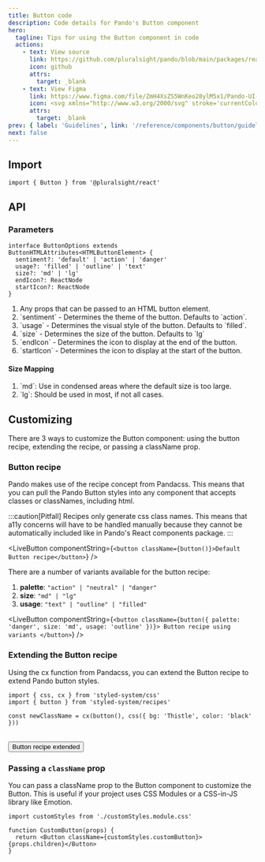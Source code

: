 ```yaml
---
title: Button code
description: Code details for Pando's Button component
hero:
  tagline: Tips for using the Button component in code
  actions:
    - text: View source
      link: https://github.com/pluralsight/pando/blob/main/packages/react/src/components/Button.tsx
      icon: github
      attrs:
        target: _blank
    - text: View Figma
      link: https://www.figma.com/file/ZmH4XsZS5WnKeo28ylM5x1/Pando-UI-kit-(Web)?type=design&node-id=2-1710&mode=design&t=eQ8fa7aPyHXKUXie-0
      icon: <svg xmlns="http://www.w3.org/2000/svg" stroke='currentColor' fill='currentColor' xmlns:xlink="http://www.w3.org/1999/xlink" width='24' height='24' viewBox="0 0 24 24" role="img"><path fill-rule="evenodd" clip-rule="evenodd" d="M4.25 5.5C4.25 3.15279 6.15279 1.25 8.5 1.25H15.5C17.8472 1.25 19.75 3.15279 19.75 5.5C19.75 6.95165 19.0222 8.23331 17.9116 9C19.0222 9.7667 19.75 11.0484 19.75 12.5C19.75 14.8472 17.8472 16.75 15.5 16.75C14.4512 16.75 13.4912 16.3701 12.75 15.7405V19.5C12.75 21.8472 10.8472 23.75 8.5 23.75C6.15279 23.75 4.25 21.8472 4.25 19.5C4.25 18.0484 4.97779 16.7667 6.0884 16C4.97779 15.2333 4.25 13.9516 4.25 12.5C4.25 11.0484 4.97779 9.7667 6.0884 9C4.97779 8.2333 4.25 6.95164 4.25 5.5ZM8.5 15.25H11.25V9.75H8.5C6.98122 9.75 5.75 10.9812 5.75 12.5C5.75 14.0188 6.98122 15.25 8.5 15.25ZM11.25 16.75H8.5C6.98122 16.75 5.75 17.9812 5.75 19.5C5.75 21.0188 6.98122 22.25 8.5 22.25C10.0188 22.25 11.25 21.0188 11.25 19.5V16.75ZM18.25 5.5C18.25 7.01878 17.0188 8.25 15.5 8.25H12.75V2.75H15.5C17.0188 2.75 18.25 3.98122 18.25 5.5ZM15.5 9.75C13.9812 9.75 12.75 10.9812 12.75 12.5C12.75 14.0188 13.9812 15.25 15.5 15.25C17.0188 15.25 18.25 14.0188 18.25 12.5C18.25 10.9812 17.0188 9.75 15.5 9.75ZM8.5 8.25H11.25V2.75H8.5C6.98122 2.75 5.75 3.98122 5.75 5.5C5.75 7.01878 6.98122 8.25 8.5 8.25Z" /></svg>
      attrs:
        target: _blank
prev: { label: 'Guidelines', link: '/reference/components/button/guidelines' }
next: false
---
```



<ComponentNav links={navLinks} active="code" />

## Import

```tsx
import { Button } from '@pluralsight/react'
```

## API

### Parameters

```tsx
interface ButtonOptions extends ButtonHTMLAttributes<HTMLButtonElement> {
  sentiment?: 'default' | 'action' | 'danger'
  usage?: 'filled' | 'outline' | 'text'
  size?: 'md' | 'lg'
  endIcon?: ReactNode
  startIcon?: ReactNode
}
```

<ol class={css({ listStyleType: 'decimal' })}>
  <li>Any props that can be passed to an HTML button element.</li>
  <li>`sentiment` - Determines the theme of the button. Defaults to `action`.</li>
  <li>`usage` - Determines the visual style of the button. Defaults to `filled`.</li>
  <li>`size` - Determines the size of the button. Defaults to `lg`</li>
  <li>`endIcon` - Determines the icon to display at the end of the button.</li>
  <li>`startIcon` - Determines the icon to display at the start of the button.</li>
</ol>

#### Size Mapping

<ol class={css({ listStyleType: 'decimal' })}>
  <li>`md`: Use in condensed areas where the default size is too large.</li>
  <li>`lg`: Should be used in most, if not all cases.</li>
</ol>

## Customizing

There are 3 ways to customize the Button component: using the button recipe, extending the recipe, or passing a className prop.

### Button recipe

Pando makes use of the <TextLink href="https://panda-css.com/docs/concepts/recipes">recipe concept from Pandacss</TextLink>. This means that you can pull the Pando Button styles into any component that accepts classes or classNames, including html.

:::caution[Pitfall]
Recipes only generate css class names. This means that a11y concerns will have to be handled manually because they cannot be automatically included like in Pando's React components package.
:::

<LiveButton componentString={`<button className={button()}>Default Button recipe</button>`} />

There are a number of variants available for the button recipe:

<ol class={css({ listStyleType: 'decimal' })}>
  <li>
    <strong>palette</strong>: <code>"action" | "neutral" | "danger"</code>
  </li>
  <li>
    <strong>size</strong>: <code>"md" | "lg"</code>
  </li>
  <li>
    <strong>usage</strong>: <code>"text" | "outline" | "filled"</code>
  </li>
</ol>

<LiveButton
  componentString={`<button className={button({ palette: 'danger', size: 'md', usage: 'outline' })}>
      Button recipe using variants
    </button>`}
/>

### Extending the Button recipe

Using <TextLink href="https://panda-css.com/docs/concepts/merging-styles#merging-config-recipe-and-style-object">the cx function from Pandacss</TextLink>, you can extend the Button recipe to extend Pando button styles.

```tsx
import { css, cx } from 'styled-system/css'
import { button } from 'styled-system/recipes'

const newClassName = cx(button(), css({ bg: 'Thistle', color: 'black' }))
```

<br />
<button class={cx(button(), css({ bg: 'Thistle', color: 'black' }))}>Button recipe extended</button>

### Passing a `className` prop

You can pass a className prop to the Button component to customize the Button. This is useful if your project uses <TextLink href="https://github.com/css-modules/css-modules">CSS Modules</TextLink> or a CSS-in-JS library like <TextLink href="https://emotion.sh/docs/introduction">Emotion</TextLink>.

```tsx
import customStyles from './customStyles.module.css'

function CustomButton(props) {
  return <Button className={customStyles.customButton}>{props.children}</Button>
}
```

